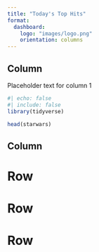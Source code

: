 ```yaml
---
title: "Today's Top Hits"
format:
  dashboard:
    logo: "images/logo.png"
    orientation: columns
---
```


## Column{width="35%"}

Placeholder text for column 1

```r
#| echo: false
#| include: false
library(tidyverse)
```

```r
head(starwars)
```

## Column {width="65%"}

# Row {height="10%"}

# Row {height="70%"}

# Row {height="20%"}


